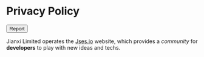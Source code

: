 
# Privacy Policy

<Button>Report</Button>

Jianxi Limited operates the [Jses.io](https://jses.io) website, which provides a _community_ for **developers** to play with new ideas and techs.